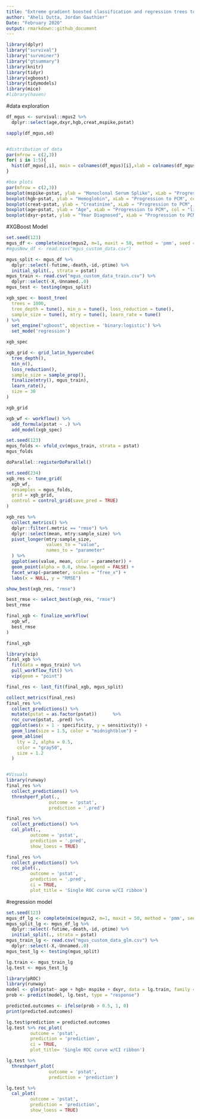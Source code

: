 ```yaml
---
title: "Extreme gradient boosted classification and regression trees to predict outcomes in patients with monoclonal gammapathies of undermind significance"
author: "Aheli Dutta, Jordan Gauthier"
Date: "February 2020"
output: rmarkdown::github_document
---
```


```r
library(dplyr)
library("survival")
library("survminer")
library("gtsummary")
library(knitr)
library(tidyr)
library(xgboost)
library(tidymodels)
library(mice)
#library(haven)

```


#data exploration
```r
df_mgus <- survival::mgus2 %>% 
  dplyr::select(age,dxyr,hgb,creat,mspike,pstat)

sapply(df_mgus,sd)


#distribution of data
par(mfrow = c(2,3))
for( i in 1:5){
  hist(df_mgus[,i], main = colnames(df_mgus)[i],xlab = colnames(df_mgus)[i], col = 'light blue')
}

#box plots
par(mfrow = c(2,3))
boxplot(mspike~pstat, ylab = "Monoclonal Serum Splike", xLab = "Progression to PCM", col = "light green", data = df_mgus)
boxplot(hgb~pstat, ylab = "Hemoglobin", xLab = "Progression to PCM", col = "light green", data = df_mgus)
boxplot(creat~pstat, ylab = "Creatinine", xLab = "Progression to PCM", col = "light green", data = df_mgus)
boxplot(age~pstat, ylab = "Age", xLab = "Progression to PCM", col = "light green", data = df_mgus)
boxplot(dxyr~pstat, ylab = "Year Diagnosed", xLab = "Progression to PCM", col = "light green", data = df_mgus)

```


#XGBoost Model

```r
set.seed(123)
mgus_df <- complete(mice(mgus2, m=1, maxit = 50, method = 'pmm', seed = 500),1)
#mgusNew_df <- read.csv("mgus_custom_data.csv")

mgus_split <- mgus_df %>% 
  dplyr::select(-futime,-death,-id,-ptime) %>% 
  initial_split(., strata = pstat)
mgus_train <- read.csv("mgus_custom_data_train.csv") %>% 
  dplyr::select(-X,-Unnamed..0)
mgus_test <- testing(mgus_split)
```

```r
xgb_spec <- boost_tree(
  trees = 1000,
  tree_depth = tune(), min_n = tune(), loss_reduction = tune(),
  sample_size = tune(), mtry = tune(), learn_rate = tune()
) %>%
  set_engine("xgboost", objective = 'binary:logistic') %>%
  set_mode('regression')

xgb_spec
```

```r
xgb_grid <- grid_latin_hypercube(
  tree_depth(),
  min_n(),
  loss_reduction(),
  sample_size = sample_prop(),
  finalize(mtry(), mgus_train),
  learn_rate(),
  size = 30
)

xgb_grid
```

```r
xgb_wf <- workflow() %>%
  add_formula(pstat ~ .) %>%
  add_model(xgb_spec)
```

```r
set.seed(123)
mgus_folds <- vfold_cv(mgus_train, strata = pstat)
mgus_folds
```

```r
doParallel::registerDoParallel()

set.seed(234)
xgb_res <- tune_grid(
  xgb_wf,
  resamples = mgus_folds,
  grid = xgb_grid, 
  control = control_grid(save_pred = TRUE)
)
```

```r
xgb_res %>%
  collect_metrics() %>%
  dplyr::filter(.metric == "rmse") %>%
  dplyr::select(mean, mtry:sample_size) %>%
  pivot_longer(mtry:sample_size,
               values_to = "value",
               names_to = "parameter"
  ) %>%
  ggplot(aes(value, mean, color = parameter)) +
  geom_point(alpha = 0.8, show.legend = FALSE) +
  facet_wrap(~parameter, scales = "free_x") +
  labs(x = NULL, y = "RMSE")

show_best(xgb_res, "rmse")

best_rmse <- select_best(xgb_res, "rmse")
best_rmse

final_xgb <- finalize_workflow(
  xgb_wf,
  best_rmse
)

final_xgb
```

```r
library(vip)
final_xgb %>%
  fit(data = mgus_train) %>%
  pull_workflow_fit() %>%
  vip(geom = "point")

final_res <- last_fit(final_xgb, mgus_split)

collect_metrics(final_res)
final_res %>%
  collect_predictions() %>%
  mutate(pstat = as.factor(pstat))      %>%
  roc_curve(pstat, .pred) %>%
  ggplot(aes(x = 1 - specificity, y = sensitivity)) +
  geom_line(size = 1.5, color = "midnightblue") +
  geom_abline(
    lty = 2, alpha = 0.5,
    color = "gray50",
    size = 1.2
  )


#Visuals
library(runway)
final_res %>%
  collect_predictions() %>% 
  threshperf_plot(.,
                outcome = 'pstat',
                prediction = '.pred')

final_res %>%
  collect_predictions() %>% 
  cal_plot(.,
         outcome = 'pstat', 
         prediction = '.pred',
         show_loess = TRUE)

final_res %>%
  collect_predictions() %>% 
  roc_plot(., 
         outcome = 'pstat', 
         prediction = '.pred',
         ci = TRUE, 
         plot_title = 'Single ROC curve w/CI ribbon')
```


#regression model

```r
set.seed(123)
mgus_df_lg <- complete(mice(mgus2, m=1, maxit = 50, method = 'pmm', seed = 500),1)
mgus_split_lg <- mgus_df_lg %>% 
  dplyr::select(-futime,-death,-id,-ptime) %>% 
  initial_split(., strata = pstat)
mgus_train_lg <- read.csv("mgus_custom_data_glm.csv") %>% 
  dplyr::select(-X,-Unnamed..0)
mgus_test_lg <- testing(mgus_split)

lg.train <- mgus_train_lg
lg.test <- mgus_test_lg


```

```r
library(pROC)
library(runway)
model <- glm(pstat~ age + hgb+ mspike + dxyr, data = lg.train, family = "binomial",control = list(maxit = 100 ))
prob <- predict(model, lg.test, type = "response")

predicted.outcomes <- ifelse(prob > 0.5, 1, 0)
print(predicted.outcomes)

lg.test$prediction = predicted.outcomes
lg.test %>% roc_plot(
         outcome = 'pstat',
         prediction = 'prediction',
         ci = TRUE, 
         plot_title= 'Single ROC curve w/CI ribbon')

lg.test %>%
  threshperf_plot(
                outcome = 'pstat',
                prediction = 'prediction')

lg.test %>%
  cal_plot(
         outcome = 'pstat', 
         prediction = 'prediction',
         show_loess = TRUE)

```

